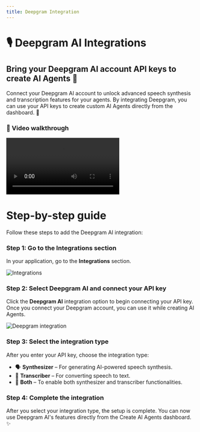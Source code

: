 ```yaml
---
title: Deepgram Integration
---
```


# 🎙️ Deepgram AI Integrations

## Bring your Deepgram AI account API keys to create AI Agents 🧠

Connect your Deepgram AI account to unlock advanced speech synthesis and transcription features for your agents. By integrating Deepgram, you can use your API keys to create custom AI Agents directly from the dashboard. 🚀

### 🎥 Video walkthrough

<div class="card-video">
  <video src="https://storage.googleapis.com/helpsessionvideos/Contactswing/Videos/de.mp4" autoplay playsinline controls title="Deepgram Integration Guide"></video>
</div>

# Step-by-step guide

Follow these steps to add the Deepgram AI integration:

### Step 1: Go to the Integrations section
In your application, go to the **Integrations** section.

<img src="https://storage.googleapis.com/helpsessionvideos/Contactswing/images/04.jpg" alt="Integrations" />

### Step 2: Select Deepgram AI and connect your API key
Click the **Deepgram AI** integration option to begin connecting your API key. Once you connect your Deepgram account, you can use it while creating AI Agents.

<img src="https://storage.googleapis.com/helpsessionvideos/Contactswing/images/dm.jpg" alt="Deepgram integration" />

### Step 3: Select the integration type
After you enter your API key, choose the integration type:
- 🗣️ **Synthesizer** – For generating AI-powered speech synthesis.
- 📝 **Transcriber** – For converting speech to text.
- 🔄 **Both** – To enable both synthesizer and transcriber functionalities.

### Step 4: Complete the integration
After you select your integration type, the setup is complete. You can now use Deepgram AI's features directly from the Create AI Agents dashboard. ✨
